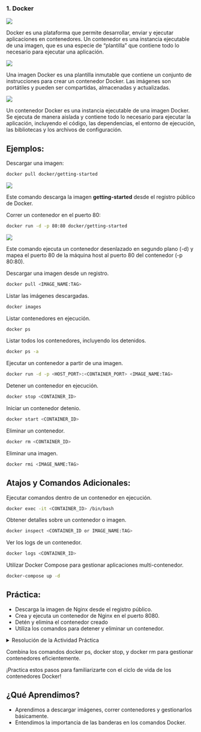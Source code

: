 ::: center

### 1. Docker

![](images/docker_image.png)
:::

Docker es una plataforma que permite desarrollar, enviar y ejecutar aplicaciones en contenedores. Un contenedor es una instancia ejecutable de una imagen, que es una especie de "plantilla" que contiene todo lo necesario para ejecutar una aplicación.

::: center

![](images/docker_image.png)
:::

Una imagen Docker es una plantilla inmutable que contiene un conjunto de instrucciones para crear un contenedor Docker. Las imágenes son portátiles y pueden ser compartidas, almacenadas y actualizadas.

::: center


![](images/docker_container.png)
:::

Un contenedor Docker es una instancia ejecutable de una imagen Docker. Se ejecuta de manera aislada y contiene todo lo necesario para ejecutar la aplicación, incluyendo el código, las dependencias, el entorno de ejecución, las bibliotecas y los archivos de configuración.

## Ejemplos:

::: justify
Descargar una imagen:

``` bash
docker pull docker/getting-started
```
::: center
![](images/paste-2.png)
:::

Este comando descarga la imagen **getting-started** desde el registro público de Docker.

Correr un contenedor en el puerto 80:

``` bash
docker run -d -p 80:80 docker/getting-started
```

::: center
![](images/paste-1.png)
:::

Este comando ejecuta un contenedor desenlazado en segundo plano (-d) y mapea el puerto 80 de la máquina host al puerto 80 del contenedor (-p 80:80).

Descargar una imagen desde un registro.

``` bash
docker pull <IMAGE_NAME:TAG>
```
Listar las imágenes descargadas.

``` bash
docker images
```
Listar contenedores en ejecución.

``` bash
docker ps
```
Listar todos los contenedores, incluyendo los detenidos.

``` bash
docker ps -a
```
Ejecutar un contenedor a partir de una imagen.

``` bash
docker run -d -p <HOST_PORT>:<CONTAINER_PORT> <IMAGE_NAME:TAG>
```
Detener un contenedor en ejecución.

``` bash
docker stop <CONTAINER_ID>
```
Iniciar un contenedor detenio.

``` bash
docker start <CONTAINER_ID>
```
Eliminar un contenedor.

``` bash
docker rm <CONTAINER_ID>
```
Eliminar una imagen.

``` bash
docker rmi <IMAGE_NAME:TAG>
```
## Atajos y Comandos Adicionales:

Ejecutar comandos dentro de un contenedor en ejecución.

``` bash
docker exec -it <CONTAINER_ID> /bin/bash
```
Obtener detalles sobre un contenedor o imagen.

``` bash
docker inspect <CONTAINER_ID or IMAGE_NAME:TAG>
```
Ver los logs de un contenedor.

``` bash
docker logs <CONTAINER_ID>
```
Utilizar Docker Compose para gestionar aplicaciones multi-contenedor.

``` bash
docker-compose up -d
```

## Práctica:

- Descarga la imagen de Nginx desde el registro público.
- Crea y ejecuta un contenedor de Nginx en el puerto 8080.
- Detén y elimina el contenedor creado
- Utiliza los comandos para detener y eliminar un contenedor.
:::


<details>
<summary>Resolución de la Actividad Práctica</summary>

1. Abre tu terminal o línea de comandos.
2. Descarga la imagen de Nginx desde el registro público de Docker:

```bash
docker pull nginx
```
3. Crea y ejecuta un contenedor de Nginx en el puerto 8080:

``` bash
docker run -d -p 8080:80 nginx
```
Elige un puerto en tu máquina local (por ejemplo, 8080) para mapearlo al puerto 80 del contenedor.

4. Verifica que el contenedor esté en ejecución:

``` bash
docker ps
```
5. Si el contenedor está en ejecución, detenlo utilizando el siguiente comando:

``` bash
docker stop <CONTAINER_ID>
```
Reemplaza `<CONTAINER_ID>` con el ID real del contenedor que obtuviste en el paso anterior.

6. Elimina el contenedor detenido:

``` bash
docker rm <CONTAINER_ID>
```
Reemplaza `<CONTAINER_ID>` con el ID real del contenedor.


</details>

::: callout-tip
Combina los comandos docker ps, docker stop, y docker rm para gestionar contenedores eficientemente. 

¡Practica estos pasos para familiarizarte con el ciclo de vida de los contenedores Docker!
:::

## ¿Qué Aprendimos?

::: justify
-   Aprendimos a descargar imágenes, correr contenedores y gestionarlos básicamente.
-   Entendimos la importancia de las banderas en los comandos Docker.
:::